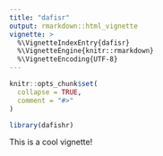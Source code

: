 ```yaml
---
title: "dafisr"
output: rmarkdown::html_vignette
vignette: >
  %\VignetteIndexEntry{dafisr}
  %\VignetteEngine{knitr::rmarkdown}
  %\VignetteEncoding{UTF-8}
---
```


```r
knitr::opts_chunk$set(
  collapse = TRUE,
  comment = "#>"
)
```

```r
library(dafishr)
```



This is a cool vignette!
